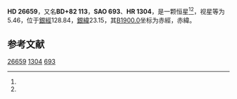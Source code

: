 {{Starbox begin
| name = HD 26659
}}
{{Starbox observe
| epoch = [[J2000.0|J2000.0]]
| constell = {{星座名待查}}<ref name=SIMBAD>{{cite web
 | url=http://simbad.u-strasbg.fr/simbad/sim-id?Ident=HR+1304
 | title =Pulsating variable Star
 | publisher=Centre de Données astronomiques de Strasbourg
 | work=SIMBAD
 | accessdate=2012-07-13}}</ref><ref name=DATA>{{cite web
 | url=http://vizier.u-strasbg.fr/viz-bin/VizieR-5?-out.add=.&-source=5050&-corr=PK=HR&-out.max=9999&HR=1304
 | title=VizieR Detailed Page
 | accessdate=2012-07-13
 | archive-date=2016-03-05
 | archive-url=https://web.archive.org/web/20160305034910/http://vizier.u-strasbg.fr/viz-bin/VizieR-5?-out.add=.&-source=5050&-corr=PK=HR&-out.max=9999&HR=1304
 | dead-url=no
 }}</ref>
| 星官 = 
| ra = {{RA|4|30|0.1}}<ref name=SIMBAD /><ref name=DATA />
| dec = {{DEC|+83|20|26}}<ref name=SIMBAD /><ref name=DATA />
| appmag_v = 5.46<ref name=SIMBAD /><ref name=DATA />
}}
{{Starbox character
| class = G8III<ref name=SIMBAD /><ref name=DATA />
| b-v = 0.87<ref name=SIMBAD /><ref name=DATA />
| u-b = 0.46<ref name=SIMBAD /><ref name=DATA />
| r-i = <ref name=SIMBAD /><ref name=DATA />
| variable = 
}}
{{Starbox astrometry
| radial_v = 0.46
| prop_mo_ra = -38
| parallax = 0.015
| p_error = 
}}
{{Starbox catalog
| names =BD+82 113，[[SAO星表|SAO]] 693，[[HD星表|HD]] 26659，[[HR星表|HR]] 1304}}
{{Starbox reference |Simbad=HR+1304}}
{{Starbox end}}

'''HD 26659'''，又名'''BD+82 113'''，'''SAO 693'''、'''HR 1304'''，是一颗恒星<ref name=SIMBAD /><ref name=DATA />，视星等为5.46，位于[[銀道座標系|銀經]]128.84，[[銀道座標系|銀緯]]23.15，其[[B1900.0|B1900.0]]坐标为赤經{{RA|4|7|59.1}}，赤緯{{DEC|+83|23.15|0}}。

== 参考文献 ==
{{reflist}}

{{star-stub}}

[[Category:HD和HDE天體|26659]]
[[Category:HR天體|1304]]
[[Category:SAO天體|693]]